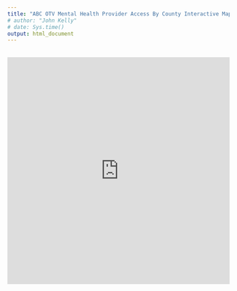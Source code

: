 ```yaml
---
title: "ABC OTV Mental Health Provider Access By County Interactive Map"
# author: "John Kelly"
# date: Sys.time()
output: html_document
---
```


<br>
<iframe title="Mental health care access across the country" aria-label="Map" id="datawrapper-chart-dPGXx" src="https://datawrapper.dwcdn.net/dPGXx/5/" scrolling="no" frameborder="0" style="width: 0; min-width: 100% !important; border: none;" height="514" data-external="1"></iframe><script type="text/javascript">!function(){"use strict";window.addEventListener("message",(function(a){if(void 0!==a.data["datawrapper-height"]){var e=document.querySelectorAll("iframe");for(var t in a.data["datawrapper-height"])for(var r=0;r<e.length;r++)if(e[r].contentWindow===a.source){var i=a.data["datawrapper-height"][t]+"px";e[r].style.height=i}}}))}();
</script>
<br>
<br>
